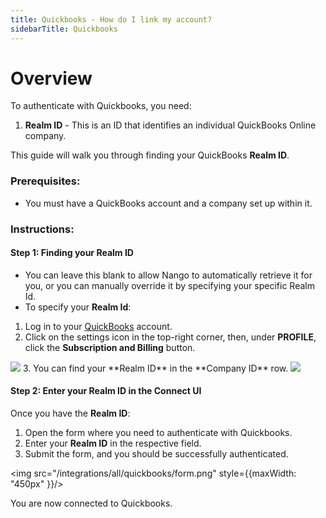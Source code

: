 ```yaml
---
title: Quickbooks - How do I link my account?
sidebarTitle: Quickbooks
---
```



# Overview

To authenticate with Quickbooks, you need:
1. **Realm ID** - This is an ID that identifies an individual QuickBooks Online company.

This guide will walk you through finding your QuickBooks **Realm ID**.

### Prerequisites:

- You must have a QuickBooks account and a company set up within it.

### Instructions:

#### Step 1: Finding your Realm ID
- You can leave this blank to allow Nango to automatically retrieve it for you, or you can manually override it by specifying your specific Realm Id.
- To specify your **Realm Id**:

1. Log in to your [QuickBooks](https://qbo.intuit.com/) account.
2. Click on the settings icon in the top-right corner, then, under **PROFILE**, click the **Subscription and Billing** button.
<img src="/integrations/all/quickbooks/settings.png" />
3. You can find your **Realm ID** in the **Company ID** row.
<img src="/integrations/all/quickbooks/realmid.png" />


#### Step 2: Enter your **Realm ID** in the Connect UI

Once you have the **Realm ID**:
1. Open the form where you need to authenticate with Quickbooks.
2. Enter your **Realm ID** in the respective field.
3. Submit the form, and you should be successfully authenticated.


<img src="/integrations/all/quickbooks/form.png" style={{maxWidth: "450px" }}/>

You are now connected to Quickbooks.